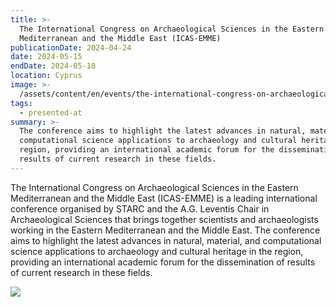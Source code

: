 ```yaml
---
title: >-
  The International Congress on Archaeological Sciences in the Eastern
  Mediterranean and the Middle East (ICAS-EMME)
publicationDate: 2024-04-24
date: 2024-05-15
endDate: 2024-05-18
location: Cyprus
image: >-
  /assets/content/en/events/the-international-congress-on-archaeological-sciences-in-the-eastern-mediterranean-and-the-middle-east-icas-emme/image.jpg
tags:
  - presented-at
summary: >-
  The conference aims to highlight the latest advances in natural, material, and
  computational science applications to archaeology and cultural heritage in the
  region, providing an international academic forum for the dissemination of
  results of current research in these fields.
---
```

The International Congress on Archaeological Sciences in the Eastern Mediterranean and the Middle East (ICAS-EMME) is a leading international conference organised by STARC and the A.G. Leventis Chair in Archaeological Sciences that brings together scientists and archaeologists working in the Eastern Mediterranean and the Middle East. The conference aims to highlight the latest advances in natural, material, and computational science applications to archaeology and cultural heritage in the region, providing an international academic forum for the dissemination of results of current research in these fields.

![](/assets/content/en/events/the-international-congress-on-archaeological-sciences-in-the-eastern-mediterranean-and-the-middle-east-icas-emme/icas-emme.jpg)
